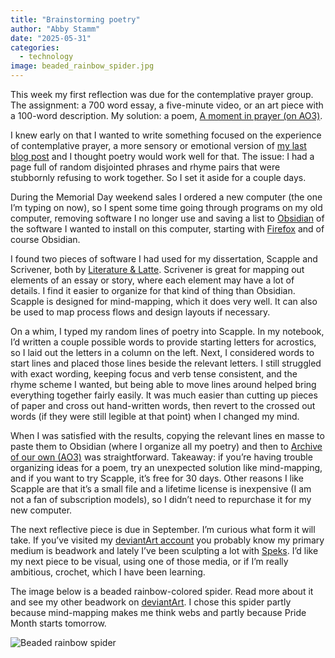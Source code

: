 ```yaml
---
title: "Brainstorming poetry"
author: "Abby Stamm"
date: "2025-05-31"
categories: 
  - technology
image: beaded_rainbow_spider.jpg
---
```


This week my first reflection was due for the contemplative prayer group. The assignment: a 700 word essay, a five-minute video, or an art piece with a 100-word description. My solution: a poem, [A moment in prayer (on AO3)](https://archiveofourown.org/works/66018598).

I knew early on that I wanted to write something focused on the experience of contemplative prayer, a more sensory or emotional version of [my last blog post](../contemplative_202505/) and I thought poetry would work well for that. The issue: I had a page full of random disjointed phrases and rhyme pairs that were stubbornly refusing to work together. So I set it aside for a couple days.

During the Memorial Day weekend sales I ordered a new computer (the one I'm typing on now), so I spent some time going through programs on my old computer, removing software I no longer use and saving a list to [Obsidian](https://obsidian.md/) of the software I wanted to install on this computer, starting with [Firefox](https://www.mozilla.org/en-US/firefox/new/) and of course Obsidian. 

I found two pieces of software I had used for my dissertation, Scapple and Scrivener, both by [Literature & Latte](https://www.literatureandlatte.com/). Scrivener is great for mapping out elements of an essay or story, where each element may have a lot of details. I find it easier to organize for that kind of thing than Obsidian. Scapple is designed for mind-mapping, which it does very well. It can also be used to map process flows and design layouts if necessary. 

On a whim, I typed my random lines of poetry into Scapple. In my notebook, I'd written a couple possible words to provide starting letters for acrostics, so I laid out the letters in a column on the left. Next, I considered words to start lines and placed those lines beside the relevant letters. I still struggled with exact wording, keeping focus and verb tense consistent, and the rhyme scheme I wanted, but being able to move lines around helped bring everything together fairly easily. It was much easier than cutting up pieces of paper and cross out hand-written words, then revert to the crossed out words (if they were still legible at that point) when I changed my mind.

When I was satisfied with the results, copying the relevant lines en masse to paste them to Obsidian (where I organize all my poetry) and then to [Archive of our own (AO3)](https://archiveofourown.org/) was straightforward. Takeaway: if you're having trouble organizing ideas for a poem, try an unexpected solution like mind-mapping, and if you want to try Scapple, it's free for 30 days. Other reasons I like Scapple are that it's a small file and a lifetime license is inexpensive (I am not a fan of subscription models), so I didn't need to repurchase it for my new computer.

The next reflective piece is due in September. I'm curious what form it will take. If you've visited my [deviantArt account](https://www.deviantart.com/anabiyeni) you probably know my primary medium is beadwork and lately I've been sculpting a lot with [Speks](https://www.getspeks.com/). I'd like my next piece to be visual, using one of those media, or if I'm really ambitious, crochet, which I have been learning.




The image below is a beaded rainbow-colored spider. Read more about it and see my other beadwork on [deviantArt](https://www.deviantart.com/anabiyeni/art/Beaded-rainbow-spider-122495223). I chose this spider partly because mind-mapping makes me think webs and partly because Pride Month starts tomorrow. 

![Beaded rainbow spider](beaded_rainbow_spider.jpg)\
